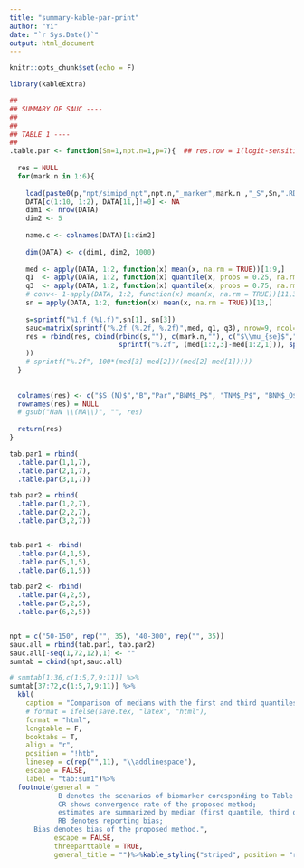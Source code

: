 ```yaml
---
title: "summary-kable-par-print"
author: "Yi"
date: "`r Sys.Date()`"
output: html_document
---
```


```r
knitr::opts_chunk$set(echo = F)
```

```r
library(kableExtra)

##
## SUMMARY OF SAUC ----
##
##
## TABLE 1 ----
##
.table.par <- function(Sn=1,npt.n=1,p=7){  ## res.row = 1(logit-sensitivity);res.row = 2(logit-specificity)
  
  res = NULL
  for(mark.n in 1:6){
    
    load(paste0(p,"npt/simipd_npt",npt.n,"_marker",mark.n ,"_S",Sn,".RData"))
    DATA[c(1:10, 1:2), DATA[11,]!=0] <- NA
    dim1 <- nrow(DATA)
    dim2 <- 5
    
    name.c <- colnames(DATA)[1:dim2]
    
    dim(DATA) <- c(dim1, dim2, 1000)
    
    med <- apply(DATA, 1:2, function(x) mean(x, na.rm = TRUE))[1:9,]
    q1  <- apply(DATA, 1:2, function(x) quantile(x, probs = 0.25, na.rm = TRUE))[1:9,]
    q3  <- apply(DATA, 1:2, function(x) quantile(x, probs = 0.75, na.rm = TRUE))[1:9,]
    # conv<- 1-apply(DATA, 1:2, function(x) mean(x, na.rm = TRUE))[11,3]
    sn = apply(DATA, 1:2, function(x) mean(x, na.rm = TRUE))[13,]
    
    s=sprintf("%1.f (%1.f)",sn[1], sn[3])
    sauc=matrix(sprintf("%.2f (%.2f, %.2f)",med, q1, q3), nrow=9, ncol=5)[1:2,]
    res = rbind(res, cbind(rbind(s,""), c(mark.n,""), c("$\\mu_{se}$","$\\mu_{sp}$"),sauc,
                           sprintf("%.2f", (med[1:2,3]-med[1:2,1])), sprintf("%.2f", (med[1:2,5]-med[1:2,1]))
    ))
    # sprintf("%.2f", 100*(med[3]-med[2])/(med[2]-med[1]))))
  }
  
  
  colnames(res) <- c("$S (N)$","B","Par","BNM$_P$", "TNM$_P$", "BNM$_O$", "TNM$_O$", "Proposal","RB","Bias")
  rownames(res) = NULL
  # gsub("NaN \\(NA\\)", "", res)
  
  return(res)
}

tab.par1 = rbind(
  .table.par(1,1,7),
  .table.par(2,1,7),
  .table.par(3,1,7))

tab.par2 = rbind(
  .table.par(1,2,7),
  .table.par(2,2,7),
  .table.par(3,2,7))


tab.par1 <- rbind(
  .table.par(4,1,5),
  .table.par(5,1,5),
  .table.par(6,1,5))

tab.par2 <- rbind(
  .table.par(4,2,5),
  .table.par(5,2,5),
  .table.par(6,2,5))


npt = c("50-150", rep("", 35), "40-300", rep("", 35))
sauc.all = rbind(tab.par1, tab.par2)
sauc.all[-seq(1,72,12),1] <- ""
sumtab = cbind(npt,sauc.all)

# sumtab[1:36,c(1:5,7,9:11)] %>%
sumtab[37:72,c(1:5,7,9:11)] %>%
  kbl(
    caption = "Comparison of medians with the first and third quantiles of estimates of SAUC(2) by the HZ model and the proposed method.",
    # format = ifelse(save.tex, "latex", "html"),
    format = "html",
    longtable = F, 
    booktabs = T,
    align = "r",
    position = "!htb",
    linesep = c(rep("",11), "\\addlinespace"),
    escape = FALSE,
    label = "tab:sum1")%>%
  footnote(general = "
			B denotes the scenarios of biomarker coresponding to Table 2;
			CR shows convergence rate of the proposed method;
			estimates are summarized by median (first quantile, third quantiles);
			RB denotes reporting bias;
      Bias denotes bias of the proposed method.", 
           escape = FALSE, 
           threeparttable = TRUE,  
           general_title = "")%>%kable_styling("striped", position = "right", font_size = 14) 

```

